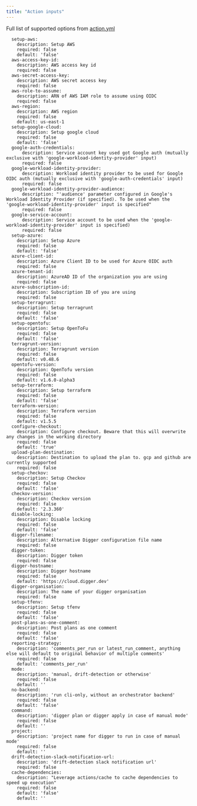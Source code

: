 ```yaml
---
title: "Action inputs"
---
```


Full list of supported options from [action.yml](https://github.com/diggerhq/digger/blob/develop/action.yml)

```
  setup-aws:
    description: Setup AWS
    required: false
    default: 'false'
  aws-access-key-id:
    description: AWS access key id
    required: false
  aws-secret-access-key:
    description: AWS secret access key
    required: false
  aws-role-to-assume:
    description: ARN of AWS IAM role to assume using OIDC
    required: false
  aws-region:
    description: AWS region
    required: false
    default: us-east-1
  setup-google-cloud:
    description: Setup google cloud
    required: false
    default: 'false'
  google-auth-credentials:
      description: Service account key used got Google auth (mutually exclusive with 'google-workload-identity-provider' input)
      required: false
  google-workload-identity-provider:
      description: Workload identity provider to be used for Google OIDC auth (mutually exclusive with 'google-auth-credentials' input)
      required: false
  google-workload-identity-provider-audience:
      description: "'audience' parameter configured in Google's Workload Identity Provider (if specified). To be used when the 'google-workload-identity-provider' input is specified"
      required: false
  google-service-account:
      description: Service account to be used when the 'google-workload-identity-provider' input is specified)
      required: false
  setup-azure:
    description: Setup Azure
    required: false
    default: 'false'
  azure-client-id:
    description: Azure Client ID to be used for Azure OIDC auth
    required: false
  azure-tenant-id:
    description: AzureAD ID of the organization you are using
    required: false
  azure-subscription-id:
    description: Subscription ID of you are using
    required: false
  setup-terragrunt:
    description: Setup terragrunt
    required: false
    default: 'false'
  setup-opentofu:
    description: Setup OpenToFu
    required: false
    default: 'false'
  terragrunt-version:
    description: Terragrunt version
    required: false
    default: v0.48.6
  opentofu-version:
    description: OpenTofu version
    required: false
    default: v1.6.0-alpha3
  setup-terraform:
    description: Setup terraform
    required: false
    default: 'false'
  terraform-version:
    description: Terraform version
    required: false
    default: v1.5.5
  configure-checkout:
    description: Configure checkout. Beware that this will overwrite any changes in the working directory
    required: false
    default: 'true'
  upload-plan-destination:
    description: Destination to upload the plan to. gcp and github are currently supported
    required: false
  setup-checkov:
    description: Setup Checkov
    required: false
    default: 'false'
  checkov-version:
    description: Checkov version
    required: false
    default: '2.3.360'
  disable-locking:
    description: Disable locking
    required: false
    default: 'false'
  digger-filename:
    description: Alternative Digger configuration file name
    required: false
  digger-token:
    description: Digger token
    required: false
  digger-hostname:
    description: Digger hostname
    required: false
    default: 'https://cloud.digger.dev'
  digger-organisation:
    description: The name of your digger organisation
    required: false
  setup-tfenv:
    description: Setup tfenv
    required: false
    default: 'false'
  post-plans-as-one-comment:
    description: Post plans as one comment
    required: false
    default: 'false'
  reporting-strategy:
    description: 'comments_per_run or latest_run_comment, anything else will default to original behavior of multiple comments'
    required: false
    default: 'comments_per_run'
  mode:
    description: 'manual, drift-detection or otherwise'
    required: false
    default: ''
  no-backend:
    description: 'run cli-only, without an orchestrator backend'
    required: false
    default: 'false'
  command:
    description: 'digger plan or digger apply in case of manual mode'
    required: false
    default: ''
  project:
    description: 'project name for digger to run in case of manual mode'
    required: false
    default: ''
  drift-detection-slack-notification-url:
    description: 'drift-detection slack notification url'
    required: false
  cache-dependencies:
    description: "Leverage actions/cache to cache dependencies to speed up execution"
    required: false
    default: 'false'    
    default: ''
```